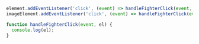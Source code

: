 ```js
element.addEventListener('click', (event) => handleFighterClick(event, 'wrapper'), false)
imageElement.addEventListener('click', (event) => handleFighterClick(event, 'image'), false)

function handleFighterClick(event, el) {
  console.log(el);
}
```
